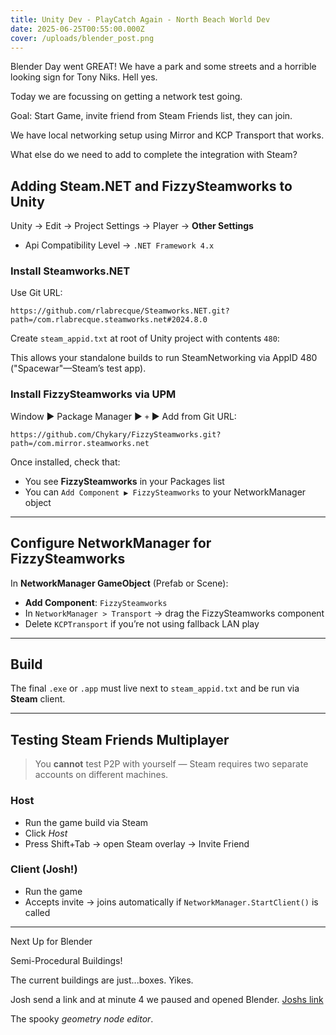 ```yaml
---
title: Unity Dev - PlayCatch Again - North Beach World Dev
date: 2025-06-25T00:55:00.000Z
cover: /uploads/blender_post.png
---
```


Blender Day went GREAT! We have a park and some streets and a horrible looking sign for Tony Niks. Hell yes.

Today we are focussing on getting a network test going.

Goal: Start Game, invite friend from Steam Friends list, they can join.

We have local networking setup using Mirror and KCP Transport that works.

What else do we need to add to complete the integration with Steam?

## Adding Steam.NET and FizzySteamworks to Unity

Unity → Edit → Project Settings → Player → **Other Settings**
* Api Compatibility Level → `.NET Framework 4.x`

### Install Steamworks.NET

Use Git URL:

```
https://github.com/rlabrecque/Steamworks.NET.git?path=/com.rlabrecque.steamworks.net#2024.8.0
```

Create `steam_appid.txt` at root of Unity project with contents `480`:

This allows your standalone builds to run SteamNetworking via AppID 480 ("Spacewar"—Steam’s test app).

### **Install FizzySteamworks via UPM**

Window ▶ Package Manager ▶ `+` ▶ Add from Git URL:

```
https://github.com/Chykary/FizzySteamworks.git?path=/com.mirror.steamworks.net
```

Once installed, check that:

* You see **FizzySteamworks** in your Packages list
* You can `Add Component ▶ FizzySteamworks` to your NetworkManager object

---

## Configure NetworkManager for FizzySteamworks

In **NetworkManager GameObject** (Prefab or Scene):

* **Add Component**: `FizzySteamworks`
* In `NetworkManager > Transport` → drag the FizzySteamworks component
* Delete `KCPTransport` if you’re not using fallback LAN play

---

## **Build**

The final `.exe` or `.app` must live next to `steam_appid.txt` and be run via **Steam** client.

---

## Testing Steam Friends Multiplayer

> You **cannot** test P2P with yourself — Steam requires two separate accounts on different machines.

### Host

* Run the game build via Steam
* Click *Host*
* Press Shift+Tab → open Steam overlay → Invite Friend

### Client (Josh!)

* Run the game
* Accepts invite → joins automatically if `NetworkManager.StartClient()` is called

---

Next Up for Blender

Semi-Procedural Buildings!

The current buildings are just...boxes. Yikes.

Josh send a link and at minute 4 we paused and opened Blender. [Joshs link](https://www.youtube.com/watch?v=-rexNuTap44&list=PLcRX9rXhXHWiaRgVPCdp8811YLsGdDeK7)

The spooky *geometry node editor*.


